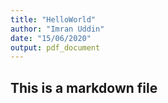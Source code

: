 ```yaml
---
title: "HelloWorld"
author: "Imran Uddin"
date: "15/06/2020"
output: pdf_document
---
```


## This is a markdown file ##